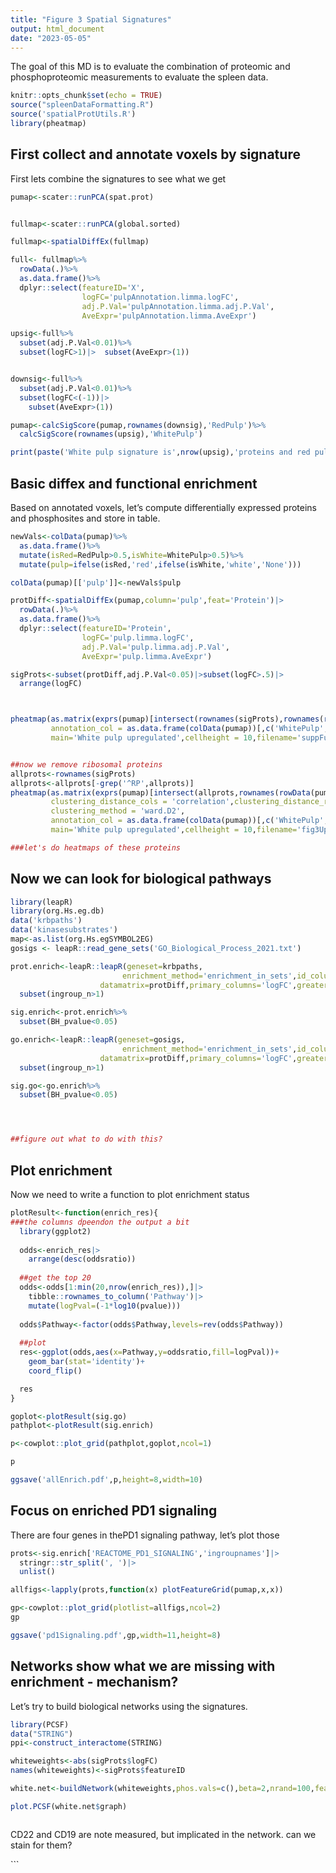 ```yaml
---
title: "Figure 3 Spatial Signatures"
output: html_document
date: "2023-05-05"
---
```


The goal of this MD is to evaluate the combination of proteomic and phosphoproteomic measurements to evaluate the spleen data.

```r
knitr::opts_chunk$set(echo = TRUE)
source("spleenDataFormatting.R")
source('spatialProtUtils.R')
library(pheatmap)
```

## First collect and annotate voxels by signature

First lets combine the signatures to see what we get


```r
pumap<-scater::runPCA(spat.prot)


fullmap<-scater::runPCA(global.sorted)

fullmap<-spatialDiffEx(fullmap)

full<- fullmap%>%
  rowData(.)%>%
  as.data.frame()%>%
  dplyr::select(featureID='X',
                logFC='pulpAnnotation.limma.logFC',
                adj.P.Val='pulpAnnotation.limma.adj.P.Val',
                AveExpr='pulpAnnotation.limma.AveExpr')

upsig<-full%>%
  subset(adj.P.Val<0.01)%>%
  subset(logFC>1)|>  subset(AveExpr>(1))


downsig<-full%>%
  subset(adj.P.Val<0.01)%>%
  subset(logFC<(-1))|>
    subset(AveExpr>(1))

pumap<-calcSigScore(pumap,rownames(downsig),'RedPulp')%>%
  calcSigScore(rownames(upsig),'WhitePulp')

print(paste('White pulp signature is',nrow(upsig),'proteins and red pulp is',nrow(downsig),'proteins'))

```
## Basic diffex and functional enrichment

Based on annotated voxels, let's compute differentially expressed proteins and phosphosites and store in table. 


```r

newVals<-colData(pumap)%>%
  as.data.frame()%>%
  mutate(isRed=RedPulp>0.5,isWhite=WhitePulp>0.5)%>%
  mutate(pulp=ifelse(isRed,'red',ifelse(isWhite,'white','None')))

colData(pumap)[['pulp']]<-newVals$pulp

protDiff<-spatialDiffEx(pumap,column='pulp',feat='Protein')|>
  rowData(.)%>%
  as.data.frame()%>%
  dplyr::select(featureID='Protein',
                logFC='pulp.limma.logFC',
                adj.P.Val='pulp.limma.adj.P.Val',
                AveExpr='pulp.limma.AveExpr')

sigProts<-subset(protDiff,adj.P.Val<0.05)|>subset(logFC>.5)|>
  arrange(logFC)



pheatmap(as.matrix(exprs(pumap)[intersect(rownames(sigProts),rownames(rowData(pumap))),]),
         annotation_col = as.data.frame(colData(pumap))[,c('WhitePulp','pulp')],
         main='White pulp upregulated',cellheight = 10,filename='suppFullp0.05logfc.5white.pdf')


##now we remove ribosomal proteins
allprots<-rownames(sigProts)
allprots<-allprots[-grep('^RP',allprots)]
pheatmap(as.matrix(exprs(pumap)[intersect(allprots,rownames(rowData(pumap))),]),
         clustering_distance_cols = 'correlation',clustering_distance_rows='correlation',
         clustering_method = 'ward.D2',
         annotation_col = as.data.frame(colData(pumap))[,c('WhitePulp','pulp')],
         main='White pulp upregulated',cellheight = 10,filename='fig3Up_noribo_p0.05logfc.5white.pdf')

###let's do heatmaps of these proteins 


```

## Now we can look for biological pathways

```r
library(leapR)
library(org.Hs.eg.db)
data('krbpaths')
data('kinasesubstrates')
map<-as.list(org.Hs.egSYMBOL2EG)
gosigs <- leapR::read_gene_sets('GO_Biological_Process_2021.txt')

prot.enrich<-leapR::leapR(geneset=krbpaths,
                         enrichment_method='enrichment_in_sets',id_column='featureID',
                    datamatrix=protDiff,primary_columns='logFC',greaterthan=T,threshold=0.5)|>
  subset(ingroup_n>1)

sig.enrich<-prot.enrich%>%
  subset(BH_pvalue<0.05)

go.enrich<-leapR::leapR(geneset=gosigs,
                         enrichment_method='enrichment_in_sets',id_column='featureID',
                    datamatrix=protDiff,primary_columns='logFC',greaterthan=T,threshold=0.5)|>
  subset(ingroup_n>1)

sig.go<-go.enrich%>%
  subset(BH_pvalue<0.05)




##figure out what to do with this?
```
## Plot enrichment

Now we need to write a function to plot enrichment status

```r

plotResult<-function(enrich_res){
###the columns dpeendon the output a bit
  library(ggplot2)
  
  odds<-enrich_res|>
    arrange(desc(oddsratio))
   
  ##get the top 20
  odds<-odds[1:min(20,nrow(enrich_res)),]|>
    tibble::rownames_to_column('Pathway')|>
    mutate(logPval=(-1*log10(pvalue)))
  
  odds$Pathway<-factor(odds$Pathway,levels=rev(odds$Pathway))
  
  ##plot
  res<-ggplot(odds,aes(x=Pathway,y=oddsratio,fill=logPval))+
    geom_bar(stat='identity')+
    coord_flip()

  res
}

goplot<-plotResult(sig.go)
pathplot<-plotResult(sig.enrich)

p<-cowplot::plot_grid(pathplot,goplot,ncol=1)

p

ggsave('allEnrich.pdf',p,height=8,width=10)
```

## Focus on enriched PD1 signaling
There are four genes in thePD1 signaling pathway, let's plot those

```r

prots<-sig.enrich['REACTOME_PD1_SIGNALING','ingroupnames']|>
  stringr::str_split(', ')|>
  unlist()

allfigs<-lapply(prots,function(x) plotFeatureGrid(pumap,x,x))

gp<-cowplot::plot_grid(plotlist=allfigs,ncol=2)
gp

ggsave('pd1Signaling.pdf',gp,width=11,height=8)

```



## Networks show what we are missing with enrichment - mechanism? 


Let's try to build biological networks using the signatures.

```r
library(PCSF)
data("STRING")
ppi<-construct_interactome(STRING)

whiteweights<-abs(sigProts$logFC)
names(whiteweights)<-sigProts$featureID

white.net<-buildNetwork(whiteweights,phos.vals=c(),beta=2,nrand=100,featName='whitePulpDiffex')

plot.PCSF(white.net$graph)



```
CD22 and CD19 are note measured, but implicated in the network. can we stain for them?


```